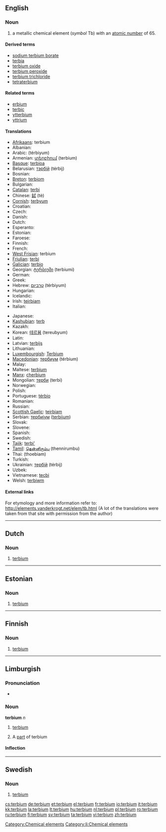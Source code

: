 {{also|Terbium}}
==English==
{{elements|Tb|gadolinium|Gd|dysprosium|Dy}}

===Noun===
{{en-noun|-}}
{{wikipedia}}

# a metallic chemical element (''symbol'' Tb) with an [[atomic number]] of 65.

====Derived terms====
* [[sodium terbium borate]]
* [[terbia]]
* [[terbium oxide]]
* [[terbium peroxide]]
* [[terbium trichloride]]
* [[tetraterbium]]

====Related terms====
* [[erbium]]<!--same etymology-->
* [[terbic]]
* [[ytterbium]]<!--same etymology-->
* [[yttrium]]<!--same etymology-->

====Translations====
{{trans-top|chemical element}}
* [[Afrikaans]]: terbium
* Albanian: {{t-|sq|terbium|xs=Albanian}}
* Arabic: {{Arab|[[تربيوم]]}} (térbiyum) {{m}}
* Armenian: [[տերբիում]] (terbium)
* [[Basque]]: [[terbioa]]
* Belarusian: [[тэрбiй]] (térbij) {{m}}
* Bosnian: {{t-|bs|terbij}}
* [[Breton]]: [[terbiom]]
* Bulgarian: {{t-|bg|тербий|m|tr=térbij|sc=Cyrl}}
* [[Catalan]]: [[terbi]]
* Chinese: [[鋱]] (tè)
* [[Cornish]]: [[terbyum]]
* Croatian: {{t-|hr|terbij}}
* Czech: {{t+|cs|terbium}}
* Danish: {{t-|da|terbium}}
* Dutch: {{t+|nl|terbium|n}}
* Esperanto: {{t-|eo|terbio|xs=Esperanto}}
* Estonian: {{t-|et|terbium}}
* Faroese: {{t-|fo|terbium|xs=Faroese}}
* Finnish: {{t+|fi|terbium}}
* French: {{t+|fr|terbium|m}}
* [[West Frisian]]: terbium
* [[Friulian]]: [[terbi]]
* [[Galician]]: [[terbio]]
* Georgian: [[ტერბიუმი]] (terbiumi)
* German: {{t+|de|Terbium|n}}
* Greek: {{t+|el|τέρβιο|n|tr=térvio|sc=Grek}}
* Hebrew: [[טרביום]] (térbiyum)
* Hungarian: {{t+|hu|terbium}}
* Icelandic: {{t+|is|terbín}}
* Irish: [[teirbiam]]
* Italian: {{t+|it|terbio|m}}
{{trans-mid}}
* Japanese: {{t+|ja|テルビウム|tr=terubiumu|sc=Jpan}}
* [[Kashubian]]: [[terb]]
* Kazakh: {{t-|kk|тербий|tr=terbii|sc=Cyrl|xs=Kazakh}}
* Korean: [[테르븀]] (tereubyum)
* Latin: {{t+|la|terbium}}
* Latvian: [[terbijs]]
* Lithuanian: {{t+|lt|terbis|xs=Lithuanian}}
* [[Luxembourgish]]: [[Terbium]]
* [[Macedonian]]: [[тербиум]] (térbium) {{m}}
* Malay: {{t-|ms|terbium|xs=Malay}}
* Maltese: [[terbjum]]
* [[Manx]]: [[çherbium]]
* Mongolian: [[терби]] (terbi)
* Norwegian: {{t-|no|terbium}}
* Polish: {{t+|pl|terb|m}}
* Portuguese: [[térbio]] {{m}}
* Romanian: {{t+|ro|terbiu|n}}
* Russian: {{t+|ru|тербий|m|tr=térbij|sc=Cyrl}}
* [[Scottish Gaelic]]: [[teirbiam]]
* Serbian: [[тербиjум]] ([[terbijum]]) {{m}}
* Slovak: {{t-|sk|terbium}}
* Slovene: {{t+|sl|terbij}}
* Spanish: {{t+|es|terbio|m}}
* Swedish: {{t+|sv|terbium|n}}
* [[Tajik]]: [[terbi']]
* [[Tamil]]: [[தென்னிரும்பு]] (thennirumbu)
* Thai: {{Thai|[[เทอร์เบียม]]}} (thoebiam)
* Turkish: {{t+|tr|terbiyum}}
* Ukrainian: [[тербiй]] (térbij) {{m}}
* Uzbek: {{t-|uz|тербий|tr=terbiy|sc=Cyrl|xs=Uzbek}}
* Vietnamese: [[tecbi]]
* Welsh: [[terbiwm]]
{{trans-bottom}}

====External links====
For etymology and more information refer to:
http://elements.vanderkrogt.net/elem/tb.html
(A lot of the translations were taken from that site with permission from the author)

[[Category:Chemical elements]]

----

==Dutch==
{{wikipedia|lang=nl}}

===Noun===
{{infl|nl|noun|g=n}}

# {{chemical element|lang=nl}} [[terbium#English|terbium]]

----

==Estonian==

===Noun===
{{infl|et|noun}}

# {{element|lang=et}} [[#English|terbium]]

----

==Finnish==
{{wikipedia|lang=fi}}

===Noun===
{{fi-noun}}

# {{element|lang=fi}} [[#English|terbium]]

----

==Limburgish==

===Pronunciation===
* {{IPA|[ˈtæ˨ʁbjɔ˧m]|lang=li}}

===Noun===
'''terbium''' ''n''

# {{uncountable|lang=li}} [[terbium#English|terbium]]
# A [[part]] of terbium

====Inflection====
{{li-noun-um|terbi}}

[[Category:li:Chemical elements]]


----
==Swedish==
{{wikipedia|lang=sv}}

===Noun===
{{infl|sv|noun|g=n}}
{{sv-noun-unc-n|2=terbiumet}}

# {{context|chemical element|lang=sv}} [[#English|terbium]]

[[cs:terbium]]
[[de:terbium]]
[[et:terbium]]
[[el:terbium]]
[[fr:terbium]]
[[io:terbium]]
[[it:terbium]]
[[kk:terbium]]
[[la:terbium]]
[[lt:terbium]]
[[hu:terbium]]
[[nl:terbium]]
[[pl:terbium]]
[[ro:terbium]]
[[ru:terbium]]
[[fi:terbium]]
[[sv:terbium]]
[[ta:terbium]]
[[vi:terbium]]
[[zh:terbium]]